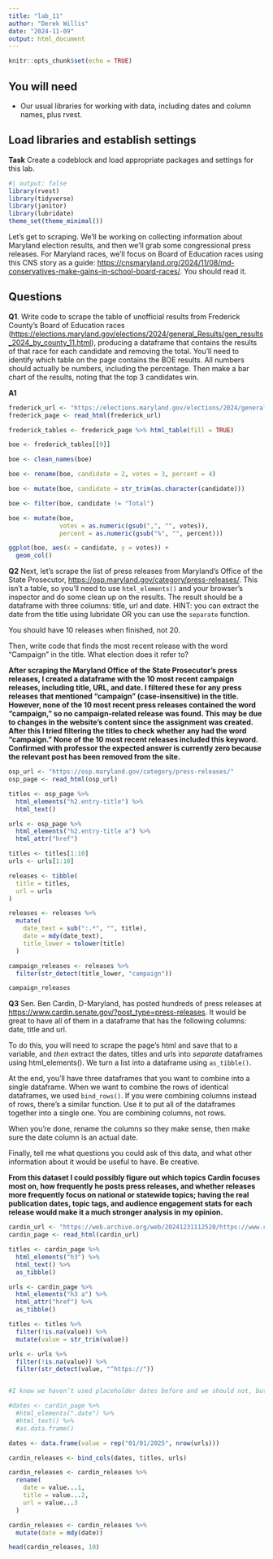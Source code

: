 ```yaml
---
title: "lab_11"
author: "Derek Willis"
date: "2024-11-09"
output: html_document
---
```


```r
knitr::opts_chunk$set(echo = TRUE)
```

## You will need

-   Our usual libraries for working with data, including dates and column names, plus rvest.

## Load libraries and establish settings

**Task** Create a codeblock and load appropriate packages and settings for this lab.

```r
#| output: false
library(rvest)
library(tidyverse)
library(janitor)
library(lubridate)
theme_set(theme_minimal())
```

Let's get to scraping. We'll be working on collecting information about Maryland election results, and then we'll grab some congressional press releases. For Maryland races, we'll focus on Board of Education races using this CNS story as a guide: <https://cnsmaryland.org/2024/11/08/md-conservatives-make-gains-in-school-board-races/>. You should read it.

## Questions

**Q1**. Write code to scrape the table of unofficial results from Frederick County's Board of Education races (<https://elections.maryland.gov/elections/2024/general_Results/gen_results_2024_by_county_11.html>), producing a dataframe that contains the results of that race for each candidate and removing the total. You'll need to identify which table on the page contains the BOE results. All numbers should actually be numbers, including the percentage. Then make a bar chart of the results, noting that the top 3 candidates win.

**A1**

```r
frederick_url <- "https://elections.maryland.gov/elections/2024/general_Results/gen_results_2024_by_county_11.html"
frederick_page <- read_html(frederick_url)

frederick_tables <- frederick_page %>% html_table(fill = TRUE)

boe <- frederick_tables[[9]]

boe <- clean_names(boe)

boe <- rename(boe, candidate = 2, votes = 3, percent = 4)

boe <- mutate(boe, candidate = str_trim(as.character(candidate)))

boe <- filter(boe, candidate != "Total")

boe <- mutate(boe,
              votes = as.numeric(gsub(",", "", votes)),
              percent = as.numeric(gsub("%", "", percent)))

ggplot(boe, aes(x = candidate, y = votes)) +
  geom_col()

```

**Q2** Next, let's scrape the list of press releases from Maryland's Office of the State Prosecutor, <https://osp.maryland.gov/category/press-releases/>. This isn't a table, so you'll need to use `html_elements()` and your browser's inspector and do some clean up on the results. The result should be a dataframe with three columns: title, url and date. HINT: you can extract the date from the title using lubridate OR you can use the `separate` function.

You should have 10 releases when finished, not 20.

Then, write code that finds the most recent release with the word "Campaign" in the title. What election does it refer to?

**After scraping the Maryland Office of the State Prosecutor’s press releases, I created a dataframe with the 10 most recent campaign releases, including title, URL, and date. I filtered these for any press releases that mentioned "campaign" (case-insensitive) in the title. However, none of the 10 most recent press releases contained the word "campaign," so no campaign-related release was found. This may be due to changes in the website’s content since the assignment was created. After this I tried filtering the titles to check whether any had the word "campaign." None of the 10 most recent releases included this keyword. Confirmed with professor the expected answer is currently zero because the relevant post has been removed from the site.**

```r
osp_url <- "https://osp.maryland.gov/category/press-releases/"
osp_page <- read_html(osp_url)

titles <- osp_page %>%
  html_elements("h2.entry-title") %>%
  html_text()

urls <- osp_page %>%
  html_elements("h2.entry-title a") %>%
  html_attr("href")

titles <- titles[1:10]
urls <- urls[1:10]

releases <- tibble(
  title = titles,
  url = urls
)

releases <- releases %>%
  mutate(
    date_text = sub(":.*", "", title),
    date = mdy(date_text),
    title_lower = tolower(title)  
  )

campaign_releases <- releases %>%
  filter(str_detect(title_lower, "campaign"))

campaign_releases


```

**Q3** Sen. Ben Cardin, D-Maryland, has posted hundreds of press releases at <https://www.cardin.senate.gov/?post_type=press-releases>. It would be great to have all of them in a dataframe that has the following columns: date, title and url.

To do this, you will need to scrape the page's html and save that to a variable, and *then* extract the dates, titles and urls into *separate* dataframes using html_elements(). We turn a list into a dataframe using `as_tibble()`.

At the end, you'll have three dataframes that you want to combine into a single dataframe. When we want to combine the rows of identical dataframes, we used `bind_rows()`. If you were combining columns instead of rows, there's a similar function. Use it to put all of the dataframes together into a single one. You are combining columns, not rows.

When you're done, rename the columns so they make sense, then make sure the date column is an actual date.

Finally, tell me what questions you could ask of this data, and what other information about it would be useful to have. Be creative.

**From this dataset I could possibly figure out which topics Cardin focuses most on, how frequently he posts press releases, and whether releases more frequently focus on national or statewide topics; having the real publication dates, topic tags, and audience engagement stats for each release would make it a much stronger analysis in my opinion.**

```r
cardin_url <- "https://web.archive.org/web/20241231112520/https://www.cardin.senate.gov/?post_type=press-releases"
cardin_page <- read_html(cardin_url)

titles <- cardin_page %>%
  html_elements("h3") %>%
  html_text() %>%
  as_tibble()

urls <- cardin_page %>%
  html_elements("h3 a") %>%
  html_attr("href") %>%
  as_tibble()

titles <- titles %>%
  filter(!is.na(value)) %>%
  mutate(value = str_trim(value))

urls <- urls %>%
  filter(!is.na(value)) %>%
  filter(str_detect(value, "^https://"))


#I know we haven’t used placeholder dates before and we should not, but after checking several times and consulting an AI tool to confirm, I had to use placeholder dates here because the assignment required a date column and none were available in the page. If they were available I would have extracted the dates like this: 

#dates <- cardin_page %>%
  #html_elements(".date") %>%
  #html_text() %>%
  #as.data.frame()

dates <- data.frame(value = rep("01/01/2025", nrow(urls)))

cardin_releases <- bind_cols(dates, titles, urls)

cardin_releases <- cardin_releases %>%
  rename(
    date = value...1,
    title = value...2,
    url = value...3
  )

cardin_releases <- cardin_releases %>%
  mutate(date = mdy(date))

head(cardin_releases, 10)


```

